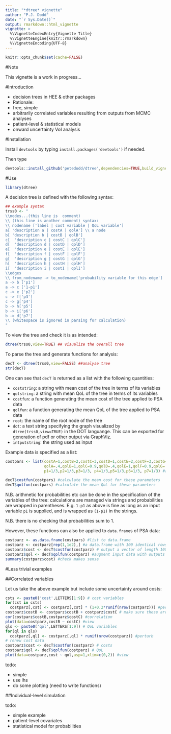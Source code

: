 ```yaml
---
title: "*dtree* vignette"
author: "P.J. Dodd"
date: "`r Sys.Date()`"
output: rmarkdown::html_vignette
vignette: >
  %\VignetteIndexEntry{Vignette Title}
  %\VignetteEngine{knitr::rmarkdown}
  %\VignetteEncoding{UTF-8}
---
```


```r
knitr::opts_chunk$set(cache=FALSE)
```

#Note

This vignette is a work in progress...

#Introduction

- decision trees in HEE & other packages
- Rationale:
- free, simple
- arbitrarily correlated variables resulting from outputs from MCMC analyses
- patient-level & statistical models
- onward uncertainty VoI analysis


#Installation

Install `devtools` by typing `install.packages('devtools')` if needed.

Then type

```r
devtools::install_github('petedodd/dtree',dependencies=TRUE,build_vignettes=TRUE)
```


#Use

```r
library(dtree)
```

A decision tree is defined with the following syntax:
```r
## example syntax
trss0 <- "
\\nodes...(this line is  comment)
\\ (this line is another comment) syntax:
\\ nodename ['label | cost variable | QoL variable']
a[ 'description a | costA | qolA'] \\ a node
b[ 'description b | costB | qolB']
c[  'description c | costC | qolC']
d[  'description d | costD | qolD']
e[  'description e | costE | qolE']
f[  'description f | costF | qolF']
g[  'description g | costG | qolG']
h[  'description h | costH | qolH']
i[  'description i | costI | qolI']
\\edges
\\ from_nodename -> to_nodename['probability variable for this edge']
a -> b ['p1']
a -> c ['1-p1']
c -> e ['p2']
c -> f['p3']
c -> g['p4']
b -> h['p5']
b -> i['p6']
b -> d['p7']
\\ (whitespace is ignored in parsing for calculation)
"
```

To view the tree and check it is as intended:
```r
dtree(trss0,view=TRUE) ## visualize the overall tree
```

To parse the tree and generate functions for analysis:
```r
decT <- dtree(trss0,view=FALSE) ##analyse tree
str(decT)
```
One can see that `decT` is returned as a list with the following quantities:

- `coststring`: a string with mean cost of the tree in terms of its variables
- `qolstring`: a string with mean QoL of the tree in terms of its variables
- `costfun`: a function generating the mean cost of the tree applied to PSA data
- `qolfun`: a function generating the mean QoL of the tree applied to PSA data
- `root`: the name of the root node of the tree
- `dot`: a text string specifying the graph visualized by `dtree(trss0,view=TRUE)` in the DOT languange. This can be exported for generation of pdf or other output via GraphViz.
- `intputstring`: the string used as input

Example data is specified as a list:

```r
costpars <- list(costA=1,costB=2,costC=3,costD=1,costE=2,costF=3,costG=2,costH=3,costI=3,
                 qolA=.4,qolB=1,qolC=0.9,qolD=.4,qolE=1,qolF=0.9,qolG=.4,qolH=1,qolI=0.9,
                 p1=1/3,p2=1/3,p3=1/3, p4=1/3,p5=1/3,p6=1/3, p7=1/3) #a list of input parameters

decT$costfun(costpars) #calculate the mean cost for these parameters
decT$qolfun(costpars) #calculate the mean QoL for these parameters
```
N.B. arithmetic for probabilities etc can be done in the specification of the variables of the tree: calculations are managed via strings and probabilities are wrapped in parentheses.  E.g. `1-p1` as above is fine as long as an input variable `p1` is supplied, and is wrapped as `(1-p1)` in the strings.

N.B. there is no checking that probabilities sum to 1.

However, these functions can also be applied to `data.frame`s of PSA data:
```r
costparz <- as.data.frame(costpars) #list to data.frame
costparz <- costparz[rep(1,1e2),] #a data.frame with 100 identical rows
costparz$cost <- decT$costfun(costparz) # output a vector of length 100 & augment input
costparz$qol <- decT$qolfun(costparz) #augment input data with outputs
summary(costparz$cost) #check makes sense
```

#Less trivial examples

##Correlated variables

Let us take the above example but include some uncertainty around costs:

```r
csts <- paste0('cost',LETTERS[1:9]) # cost variables
for(cst in csts)
  costparz[,cst] <- costparz[,cst] * (1+0.2*runif(nrow(costparz))) #perturb
costparz$costB <- costparz$costB + costparz$costC # make sure these are correlated
cor(costparz$costB,costparz$costC) #correlation
plot(data=costparz,costB ~ costC) #view
qls <- paste0('qol',LETTERS[1:9]) # QoL variables
for(ql in qls)
  costparz[,ql] <- costparz[,ql] * runif(nrow(costparz)) #perturb
# renew cost data
costparz$cost <- decT$costfun(costparz) # costs
costparz$qol <- decT$qolfun(costparz) # QoL
plot(data=costparz,cost ~ qol,asp=1,xlim=c(0,2)) #view
```

todo:

- simple
- use lhs
- do some plotting (need to write functions)

##Individual-level simulation

todo:

- simple example
- patient-level covariates
- statistical model for probabilities
